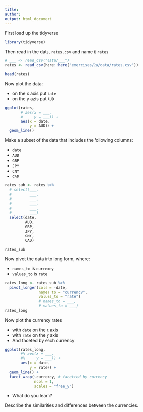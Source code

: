 ```yaml
---
title:
author: 
output: html_document
---
```


First load up the tidyverse

```r
library(tidyverse)
```

Then read in the data, `rates.csv` and name it `rates`
```r
# ___ <- read_csv("data/___")
rates <- read_csv(here::here("exercises/2a/data/rates.csv"))

head(rates)
```

Now plot the data:

- on the x axis put `date`
- on the y azis put `AUD`

```r
ggplot(rates, 
       # aes(x = ___, 
       #     y = ___)) + 
       aes(x = date,
           y = AUD)) +
  geom_line()
```

Make a subset of the data that includes the following columns:


- `date`
- `AUD`
- `GBP`
- `JPY`
- `CNY`
- `CAD`

```r
rates_sub <- rates %>% 
  # select(___, 
  #        ___, 
  #        ___, 
  #        ___, 
  #        ___, 
  #        ___)
  select(date,
         AUD,
         GBP,
         JPY,
         CNY,
         CAD)

rates_sub
```


Now pivot the data into long form, where:

* `names_to` is `currency`
* `values_to` is `rate`

```r
rates_long <- rates_sub %>%
  pivot_longer(cols = -date,
               names_to = "currency", 
               values_to = "rate")
               # names_to = ___, 
               # values_to = ___)
rates_long
```

Now plot the currency rates

* with `date` on the x axis
* with `rate` on the y axis
* And faceted by each currency

```r

ggplot(rates_long, 
       #% aes(x = ___, 
       #%     y = ___)) + 
       aes(x = date,
           y = rate)) +
  geom_line() +
  facet_wrap(~currency, # facetted by currency
             ncol = 1, 
             scales = "free_y")
```

* What do you learn?

Describe the similarities and differences between the currencies. 
